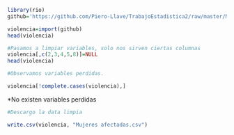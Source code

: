```r
library(rio)
github='https://github.com/Piero-Llave/TrabajoEstadistica2/raw/master/Mujeres%20afectadas.csv'

violencia=import(github)
head(violencia)
```

```r
#Pasamos a limpiar variables, solo nos sirven ciertas columnas
violencia[,c(2,3,4,5,8)]=NULL
head(violencia)

```

```r
#Observamos variables perdidas.

violencia[!complete.cases(violencia),]
```
*No existen variables perdidas

```r
#Descargo la data limpia

write.csv(violencia, "Mujeres afectadas.csv")
```


